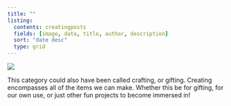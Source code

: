 ```yaml
---
title: ""
listing:
  contents: creatingposts
  fields: [image, date, title, author, description]
  sort: "date desc"
  type: grid
---
```


![](pictures/diywallartCreating.png){fig-align="center"}

This category could also have been called crafting, or gifting. Creating encompasses all of the items we can make. Whether this be for gifting, for our own use, or just other fun projects to become immersed in!
